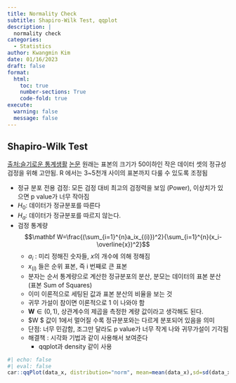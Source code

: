 ```yaml
---
title: Normality Check
subtitle: Shapiro-Wilk Test, qqplot
description: | 
  normality check  
categories:
  - Statistics
author: Kwangmin Kim
date: 01/16/2023
draft: false
format: 
  html:
    toc: true
    number-sections: True
    code-fold: true
execute: 
  warning: false
  message: false
---
```


## Shapiro-Wilk Test

[출처:슬기로운 통계생활](https://www.youtube.com/watch?v=87AdofxosQg)
[논문](https://bios.unc.edu/~mhudgens/bios/662/2008fall/Backup/wilkshapiro1965.pdf)
원래는 표본의 크기가 50이하인 작은 데이터 셋의 정규성 검정을 위해 고안됨. R 에서는 3~5천개 사이의 표본까지 다룰 수 있도록 조정됨

* 정규 분포 전용 검정: 모든 검정 대비 최고의 검정력을 보임 (Power), 이상치가 있으면 p value가 너무 작아짐
* $H_0$: 데이터가 정규분포를 따른다
* $H_a$: 데이터가 정규분포를 따르지 않는다.
* 검정 통계량
     $$\mathbf W=\frac{(\sum_{i=1}^{n}a_ix_{(i)})^2}{\sum_{i=1}^{n}(x_i-\overline{x})^2}$$
    * $a_i$ : 미리 정해진 숫자들, $x$의 개수에 의해 정해짐
    * $x_{(i)}$ 들은 순위 표본, 즉 i 번째로 큰 표본
    * 분자는 순서 통계량으로 계산한 정규분포의 분산, 분모는 데이터의 표본 분산 (표본 Sum of Squares)
    * 이미 이론적으로 세팅된 값과 표본 분산의 비율을 보는 것
    * 귀무 가설이 참이면 이론적으로 1 이 나와야 함
    * $\mathbf W \in (0,1)$, 상관계수의 제곱을 측정한 계량 값이라고 생각해도 된다.
    * $\mathbf W $  값이 1에서 멀어질 수록 정규분포와는 다르게 분포되어 있음을 의미 
    * 단점: 너무 민감함, 조그만 달라도 p value가 너무 작게 나와 귀무가설이 기각됨
    * 해결책 : 시각화 기법과 같이 사용해서 보여준다
        * qqplot과 density 같이 사용 

```r
#| echo: false
#| eval: false
car::qqPlot(data_x, distribution="norm", mean=mean(data_x),sd=sd(data_x),envelop=TRUE)
```
